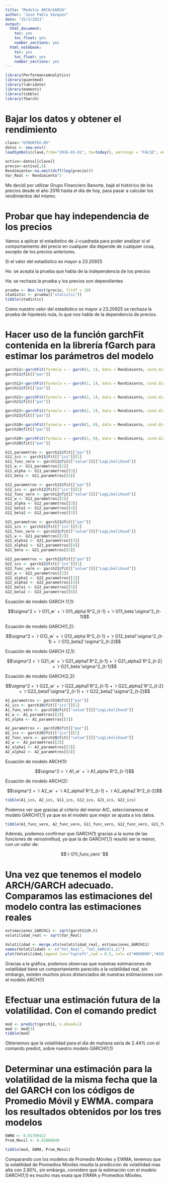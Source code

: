 ```yaml
---
title: "Modelos ARCH/GARCH"
author: "José Pablo Vázquez"
date: "25/3/2021"
output:
  html_document:
    toc: yes
    toc_float: yes
    number_sections: yes
  html_notebook:
    toc: yes
    toc_float: yes  
    number_sections: yes
---
```


```r
library(PerformanceAnalytics)
library(quantmod)
library(lubridate)
library(moments)
library(tibble)
library(fGarch)
```

# **Bajar los datos y obtener el rendimiento** 

```r
clave<-"GFNORTEO.MX"
datos <- new.env()
loadSymbols(clave,from="2016-01-01", to=today(), warnings = "FALSE", env = datos)
```

```r
activo<-datos[[clave]]
precio<-activo[,6]
Rendimiento<-na.omit(diff(log(precio)))
Var_Real <- Rendimiento^2
```

Me decidí por utilizar Grupo Financiero Banorte, bajé el histórico de los precios desde el año 2016 hasta el día de hoy, para pasar a calcular los rendimientos del mismo.

# **Probar que hay independencia de los precios**

Vamos a aplicar el estadistico de J-cuadrada para poder analizar si el comportamiento del precio en cualquier dia depende de cualquier cosa, excepto de los precios anteriores.

Si el valor del estadístico es mayor a 23.20925

Ho: se acepta la prueba que habla de la independencia de los precios

Ha: se rechaza la prueba y los precios son dependientes


```r
prueba <- Box.test(precio, fitdf = 10)
stadistic <- prueba[["statistic"]]
tibble(stadistic)
```

Como nuestro valor del estadístico es mayor a 23.20925 se rechaza la prueba de hipotesis nula, lo que nos habla de la dependencia de precios.

# **Hacer uso de la función garchFit contenida en la librería fGarch para estimar los parámetros del modelo**

```r
garch11<-garchFit(formula = ~ garch(1, 1), data = Rendimiento, cond.dist = "norm")
garch11@fit[["par"]]
```

```r
garch12<-garchFit(formula = ~ garch(1, 2), data = Rendimiento, cond.dist = "norm")
garch11@fit[["par"]]
```


```r
garch21<-garchFit(formula = ~ garch(2, 1), data = Rendimiento, cond.dist = "norm")
garch21@fit[["par"]]
```


```r
garch22<-garchFit(formula = ~ garch(2, 2), data = Rendimiento, cond.dist = "norm")
garch22@fit[["par"]]
```


```r
garch10<-garchFit(formula = ~ garch(1, 0), data = Rendimiento, cond.dist = "norm")
garch10@fit[["par"]]
```


```r
garch20<-garchFit(formula = ~ garch(2, 0), data = Rendimiento, cond.dist = "norm")
garch20@fit[["par"]]
```


```r
G11_parametros <- garch11@fit[["par"]]
G11_ics <- garch11@fit[["ics"]][1]
G11_func_vero <- garch11@fit[["value"]][["LogLikelihood"]]
G11_w <- G11_parametros[[2]]
G11_alpha <- G11_parametros[[3]]
G11_beta <- G11_parametros[[4]]
```


```r
G12_parametros <- garch12@fit[["par"]]
G12_ics <- garch12@fit[["ics"]][1]
G12_func_vero <- garch12@fit[["value"]][["LogLikelihood"]]
G12_w <- G12_parametros[[2]]
G12_alpha <- G12_parametros[[3]]
G12_beta1 <- G12_parametros[[4]]
G12_beta2 <- G12_parametros[[5]]
```


```r
G21_parametros <- garch21@fit[["par"]]
G21_ics <- garch21@fit[["ics"]][1]
G21_func_vero <- garch21@fit[["value"]][["LogLikelihood"]]
G21_w <- G21_parametros[[2]]
G21_alpha1 <- G21_parametros[[3]]
G21_alpha2 <- G21_parametros[[4]]
G21_beta <- G21_parametros[[5]]
```


```r
G22_parametros <- garch22@fit[["par"]]
G22_ics <- garch22@fit[["ics"]][1]
G22_func_vero <- garch22@fit[["value"]][["LogLikelihood"]]
G22_w <- G22_parametros[[2]]
G22_alpha1 <- G22_parametros[[3]]
G22_alpha2 <- G22_parametros[[4]]
G22_beta1 <- G22_parametros[[5]]
G22_beta2 <- G22_parametros[[6]]
```
Ecuación de modelo GARCH (1,1):

$$\sigma^2 = `r G11_w` + `r G11_alpha`R^2_{t-1} + `r G11_beta`\sigma^2_{t-1}$$

Ecuación de modelo GARCH(1,2):

$$\sigma^2 = `r G12_w` + `r G12_alpha`R^2_{t-1} + `r G12_beta1`\sigma^2_{t-1} + `r G12_beta2`\sigma^2_{t-2}$$


Ecuación de modelo GARCH (2,1):

$$\sigma^2 = `r G21_w` + `r G21_alpha1`R^2_{t-1} + `r G21_alpha2`R^2_{t-2} + `r G21_beta`\sigma^2_{t-1}$$

Ecuación de modelo GARCH(2,2):

$$\sigma^2 = `r G22_w` + `r G22_alpha1`R^2_{t-1} + `r G22_alpha2`R^2_{t-2} + `r G22_beta1`\sigma^2_{t-1} + `r G22_beta2`\sigma^2_{t-2}$$


```r
A1_parametros <- garch10@fit[["par"]]
A1_ics <- garch10@fit[["ics"]][1]
A1_func_vero <- garch10@fit[["value"]][["LogLikelihood"]]
A1_w <- A1_parametros[[2]]
A1_alpha <- A1_parametros[[3]]
```

```r
A2_parametros <- garch20@fit[["par"]]
A2_ics <- garch20@fit[["ics"]][1]
A2_func_vero <- garch20@fit[["value"]][["LogLikelihood"]]
A2_w <- A2_parametros[[2]]
A2_alpha1 <- A2_parametros[[3]]
A2_alpha2 <- A2_parametros[[4]]
```

Ecuación de modelo ARCH(1):

$$\sigma^2 = `r A1_w` + `r A1_alpha`R^2_{t-1}$$


Ecuación de modelo ARCH(2):

$$\sigma^2 = `r A2_w` + `r A2_alpha1`R^2_{t-1} + `r A2_alpha2`R^2_{t-2}$$

```r
tibble(A1_ics, A2_ics, G11_ics, G12_ics, G21_ics, G22_ics)
```

Podemos ver que gracias al criterio del menor AIC, seleccionamos el modelo GARCH(1,1) ya que es el modelo que mejor se ajusta a los datos.

```r
tibble(A1_func_vero, A2_func_vero, G11_func_vero, G12_func_vero, G21_func_vero, G22_func_vero)
```

Además, podemos confirmar que GARCH(1) gracias a la suma de las funciones de verosimilitud, ya que la de GARCH(1,1) resultó ser la menor, con un valor de:

$$`r G11_func_vero``$$

# **Una vez que tenemos el modelo ARCH/GARCH adecuado. Comparamos las estimaciones del modelo contra las estimaciones reales**

```r
estimaciones_GARCH11 <- sqrt(garch11@h.t)
volatilidad_real <- sqrt(Var_Real)
```


```r
Volatilidad <- merge.xts(volatilidad_real, estimaciones_GARCH11)
names(Volatilidad) <- c("Vol_Real", "Vol_GARCH(1,1)")
plot(Volatilidad,legend.loc="topleft",lwd = 0.5, col= c("#009999","#330000"), bg = "#CCCCFF")
```

Gracias a la gráfica, podemos observas que nuestras estimaciones de volatilidad tiene un comportamiento parecido a la volatilidad real, sin embargo, existen muchos picos distanciados de nuestras estimaciones con el modelo ARCH(1)


# **Efectuar una estimación futura de la volatilidad. Con el comando predict**

```r
mod <- predict(garch11, n.ahead=1)
mod <- mod[3]
tibble(mod)
```

Obtenemos que la volatilidad para el día de mañana sería de 2.44% con el comando predict, sobre nuestro modelo GARCH(1,1)


# **Determinar una estimación para la volatilidad de la misma fecha que la del GARCH con los códigos de Promedio Móvil y EWMA. compara los resultados obtenidos por los tres modelos**

```r
EWMA <- 0.01789422
Prom_Movil <- 0.02808049

tibble(mod, EWMA, Prom_Movil)
```

Comparando con los modelos de Promedio Móviles y EWMA, tenemos que la volatilidad de Promedios Móviles resulta la predicción de volatilidad mas alta con 2.80%, sin embargo, considero que la estimación con el modelo GARCH(1,1) es mucho mas exata que EWMA y Promedios Móviles.





